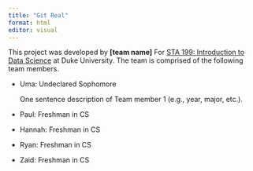 ```yaml
---
title: "Git Real"
format: html
editor: visual
---
```


This project was developed by **\[team name\]** For [STA 199: Introduction to Data Science](https://sta199-f22-1.github.io/) at Duke University. The team is comprised of the following team members.

-   Uma: Undeclared Sophomore

    One sentence description of Team member 1 (e.g., year, major, etc.).

-   Paul: Freshman in CS

-   Hannah: Freshman in CS

-   Ryan: Freshman in CS

-   Zaid: Freshman in CS
